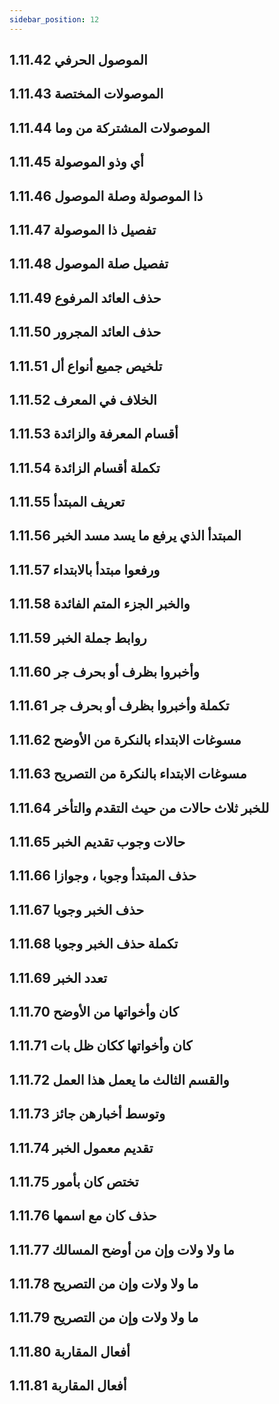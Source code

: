 ```yaml
---
sidebar_position: 12
---
```


## 1.11.42 الموصول الحرفي
<YouTube videoId='pb4JAAqT-io' opts={opts} />

## 1.11.43 الموصولات المختصة
<YouTube videoId='GeDLdJ9qF_E' opts={opts} />

## 1.11.44 الموصولات المشتركة من وما
<YouTube videoId='8_jfMgTAezk' opts={opts} />

## 1.11.45 أي وذو الموصولة
<YouTube videoId='AG-dS6my-6c' opts={opts} />

## 1.11.46 ذا الموصولة وصلة الموصول
<YouTube videoId='nT0nwMGR49Y' opts={opts} />

## 1.11.47 تفصيل ذا الموصولة
<YouTube videoId='o86d0jZ_TNU' opts={opts} />

## 1.11.48 تفصيل صلة الموصول
<YouTube videoId='H93-Ozq8RkQ' opts={opts} />

## 1.11.49 حذف العائد المرفوع
<YouTube videoId='azuPac-W03A' opts={opts} />

## 1.11.50 حذف العائد المجرور
<YouTube videoId='Dp_rG4f95io' opts={opts} />

## 1.11.51 تلخيص جميع أنواع أل
<YouTube videoId='vBFB9ahGgW4' opts={opts} />

## 1.11.52 الخلاف في المعرف
<YouTube videoId='j6bZZqcVYQo' opts={opts} />

## 1.11.53 أقسام المعرفة والزائدة
<YouTube videoId='GKxVZnlAQnE' opts={opts} />

## 1.11.54 تكملة أقسام الزائدة
<YouTube videoId='eO48rF7J4QY' opts={opts} />

## 1.11.55 تعريف المبتدأ
<YouTube videoId='jaik3uRXKx8' opts={opts} />

## 1.11.56 المبتدأ الذي يرفع  ما يسد مسد الخبر
<YouTube videoId='tBuCrwCrUD0' opts={opts} />

## 1.11.57 ورفعوا مبتدأ بالابتداء
<YouTube videoId='7trJWV4nHwA' opts={opts} />

## 1.11.58 والخبر الجزء المتم الفائدة
<YouTube videoId='Rjp22APdxwE' opts={opts} />

## 1.11.59 روابط جملة الخبر
<YouTube videoId='MWxgvqnEz7U' opts={opts} />

## 1.11.60 وأخبروا بظرف أو بحرف جر
<YouTube videoId='v_lQt_Xb88w' opts={opts} />

## 1.11.61 تكملة وأخبروا بظرف أو بحرف جر
<YouTube videoId='PBftyJf22Og' opts={opts} />

## 1.11.62 مسوغات الابتداء بالنكرة من الأوضح
<YouTube videoId='2AUKDbSKVhE' opts={opts} />

## 1.11.63 مسوغات الابتداء بالنكرة من التصريح
<YouTube videoId='hT9vNZqLCG0' opts={opts} />

## 1.11.64 للخبر ثلاث حالات من حيث التقدم والتأخر
<YouTube videoId='i6rOAVzkND8' opts={opts} />

## 1.11.65 حالات وجوب تقديم الخبر
<YouTube videoId='Q9mR-gsDBGE' opts={opts} />

## 1.11.66 حذف المبتدأ وجوبا ، وجوازا
<YouTube videoId='-o2C2QjWd_M' opts={opts} />

## 1.11.67 حذف الخبر وجوبا
<YouTube videoId='YYfqMdU_Emo' opts={opts} />

## 1.11.68 تكملة حذف الخبر وجوبا
<YouTube videoId='qizmIVCTyb4' opts={opts} />

## 1.11.69  تعدد الخبر
<YouTube videoId='mbL-GcSL08E' opts={opts} />

## 1.11.70 كان وأخواتها من الأوضح
<YouTube videoId='NNSBa0EXIBI' opts={opts} />

## 1.11.71 كان وأخواتها ككان ظل بات
<YouTube videoId='yHRVF46g0hs' opts={opts} />

## 1.11.72 والقسم الثالث ما يعمل هذا العمل
<YouTube videoId='ddZkGViykcU' opts={opts} />

## 1.11.73 وتوسط أخبارهن جائز
<YouTube videoId='EKDDtEfVPVg' opts={opts} />

## 1.11.74 تقديم معمول الخبر
<YouTube videoId='WSEP8WaZTnY' opts={opts} />

## 1.11.75 تختص كان بأمور
<YouTube videoId='Pl3SufBULwo' opts={opts} />

## 1.11.76 حذف كان مع اسمها
<YouTube videoId='QSoylLmxtKk' opts={opts} />

## 1.11.77 ما ولا ولات وإن من أوضح المسالك
<YouTube videoId='xJakOWKeQFM' opts={opts} />

## 1.11.78 ما ولا ولات وإن من التصريح
<YouTube videoId='W0bUY1VQyWE' opts={opts} />

## 1.11.79 ما ولا ولات وإن من التصريح
<YouTube videoId='diPEVbsFPmU' opts={opts} />

## 1.11.80 أفعال المقاربة
<YouTube videoId='cs1eNxPeeH8' opts={opts} />

## 1.11.81 أفعال المقاربة
<YouTube videoId='74Cl9DetKwY' opts={opts} />
